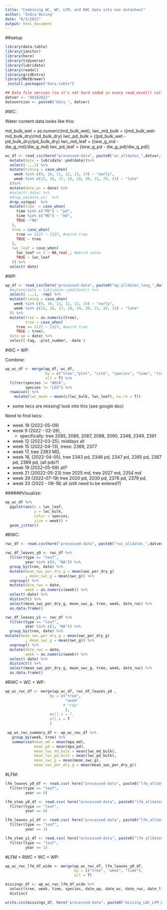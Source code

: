 ```yaml
---
title: "Combining WC, WP, LFM, and RWC data into one datasheet"
author: "Indra Boving"
date: "6/3/2022"
output: html_document
---
```


##setup

```r
library(data.table)
library(janitor)
library(here)
library(tidyverse)
library(lubridate)
library(readxl)
library(gridExtra)
library(MetBrewer)
 install.packages("data.table")
```

```r
## Data file version (so it's not hard coded in every read_excel() call)
datver <- "08182022"
dataversion <- paste0("Data_", datver)
```

#WC:

Water content data looks like this: 

md_bulk_wet = as.numeric(md_bulk_wet), 
lwc_md_bulk = ((md_bulk_wet-md_bulk_dry)/md_bulk_dry)
lwc_pd_bulk = ((pd_bulk_wet - pd_bulk_dry)/pd_bulk_dry)
lwc_md_leaf = ((ww_g_md - dw_g_md)/dw_g_md)
lwc_pd_leaf = ((ww_g_pd - dw_g_pd)/dw_g_pd)) 

```r
wc_df <- read_csv(here("processed-data", paste0("wc_alldates_",datver,".csv"))) %>% #contains LWC data
  mutate(date = lubridate::ymd(date))%>% 
  select(-...1) %>% 
  mutate(timing = case_when(
    week %in% c(9, 10, 11, 12, 13, 14) ~ "early", 
    week %in% c(15, 16, 17, 18, 19, 20, 21, 29, 33) ~ "late"
  ))%>% 
  mutate(date_wc = date) %>% 
  #select(-date) %>% 
  #drop_na(date_wc)  %>% 
  drop_na(mpa)  %>% 
  mutate(time  = case_when(
     time %in% c("PD") ~ "pd", 
     time %in% c("MD") ~ "md", 
     TRUE ~"NA"
   ), 
   tree = case_when(
     tree == 2127 ~ 2327, #weird tree
     TRUE ~ tree
   ), 
   lwc_leaf = case_when(
     lwc_leaf >= 5 ~ NA_real_, #weird value
     TRUE ~ lwc_leaf
   )) %>% 
  select(-date)
```

#WP:

```r
wp_df <- read_csv(here("processed-data", paste0("wp_alldates_long_",datver,".csv"))) %>%
  #mutate(date = lubridate::ymd(date)) %>% 
  select(-...1, -rep) %>% 
  mutate(timing = case_when(
    week %in% c(9, 10, 11, 12, 13, 14) ~ "early", 
    week %in% c(15, 16, 17, 18, 19, 20, 21, 29, 33) ~ "late"
  )) %>%  
  mutate(tree = as.numeric(tree), 
         tree = case_when(
     tree == 2127 ~ 2327, #weird tree
     TRUE ~ tree), 
  date_wp = date) %>% 
  select(-tag, -plot_number, -date )
```

#WC + WP:

Combine:

```r
wp_wc_df <- merge(wp_df, wc_df, 
                  by = c("tree","plot", "site", "species", "time", "timing", "week", "mpa"), 
                  all = T) %>% 
  filter(species != "ARCA", 
         species != "LEU") %>% 
  rowwise() %>% 
    mutate(lwc_mean = mean(c(lwc_bulk, lwc_leaf), na.rm = T))
```

- some lwcs are missing! look into this (see google doc)

Need to find lwcs:

- week 19 (2022-05-09)
- week 9 (2022 - 02-28),
    -  specifically: tree 2085, 2086, 2087, 2088, 2090, 2348, 2349, 2361
- week 12 (2022-03-25), middays all
- week 15 (2022-04-13), trees: 2369, 2377
- week 17, tree 2383 MD,
- week 18, (2022-04-05), tree 2343 pd, 2346 pd, 2347 pd,  2365 pd, 2367 pd, 2369 pd, (all pds?)
- week 19 (2022-05-09) all?
- week 21 (20022-05-23) tree 2025 md, tree 2027 md, 2354 md
- week 29 (2022-07-19) tree 2020 pd, 2030 pd, 2376 pd, 2379 pd, 
- week 33 (2022 - 08-18) all (still need to be entered?)

######Visualize: 

```r
wp_wc_df %>% 
  ggplot(aes(x = lwc_leaf,
             y = lwc_bulk, 
             color = species, 
             size = week)) +
  geom_jitter()
```

#RWC:

```r
rwc_df <- read.csv(here("processed-data", paste0("rwc_alldates_",datver,".csv")))
```

```r
rwc_df_leaves_y0 <- rwc_df %>% 
  filter(type == "leaf", 
         year %in% c(0, "NA")) %>% 
  group_by(tree, date) %>% 
  mutate(mean_swc_per_dry_g = mean(swc_per_dry_g)
         , mean_swc_g = mean(swc_g)) %>% 
  ungroup() %>% 
  mutate(date_rwc = date, 
         week = as.numeric(week)) %>% 
  select(-date) %>% 
  distinct() %>% 
  select(mean_swc_per_dry_g, mean_swc_g, tree, week, date_rwc) %>% 
  as.data.frame()

rwc_df_leaves_y1 <- rwc_df %>% 
  filter(type == "leaf", 
         year %in% c(1, "NA")) %>% 
  group_by(tree, date) %>% 
mutate(mean_swc_per_dry_g = mean(swc_per_dry_g)
         , mean_swc_g = mean(swc_g)) %>% 
  ungroup() %>% 
  mutate(date_rwc = date, 
         week = as.numeric(week)) %>% 
  select(-date) %>% 
  distinct() %>% 
  select(mean_swc_per_dry_g, mean_swc_g, tree, week, date_rwc) %>% 
  as.data.frame()
```

#RWC + WC + WP:

```r
wp_wc_rwc_df <- merge(wp_wc_df, rwc_df_leaves_y0 ,
                    by = c("tree",
                           "week"
                          # "rep"
                           ),
                    #all.x = T,
                    all.x = T
                    )

 wp_wc_rwc_summary_df <- wp_wc_rwc_df %>% 
   group_by(week, tree) %>% 
   summarise(mean_md = mean(mpa_md), 
             mean_pd = mean(mpa_pd), 
             mean_lwc_md_bulk = mean(lwc_md_bulk), 
             mean_lwc_pd_bulk = mean(lwc_pd_bulk), 
             mean_swc_g = mean(mean_swc_g), 
             mean_swc_per_dry_g = mean(mean_swc_per_dry_g))
```

#LFM:

```r
lfm_leaves_y0_df <- read.csv( here("processed-data", paste0("lfm_alldates_",datver,".csv"))) %>% 
  filter(type == "leaf", 
         year == 0)

lfm_stem_y0_df <- read.csv( here("processed-data", paste0("lfm_alldates_",datver,".csv"))) %>% 
  filter(type == "leaf", 
         year == 0)

lfm_leaves_y1_df <- read.csv( here("processed-data", paste0("lfm_alldates_",datver,".csv"))) %>% 
  filter(type == "leaf", 
         year == 1)

lfm_stem_y1_df <- read.csv( here("processed-data", paste0("lfm_alldates_",datver,".csv"))) %>% 
  filter(type == "leaf",
         year == 1)
```

#LFM + RWC + WC + WP:

```r
wp_wc_rwc_lfm_df_wide <- merge(wp_wc_rwc_df, lfm_leaves_y0_df, 
                               by = c("tree", "week", "time"), 
                               all = T) 

missings_df <- wp_wc_rwc_lfm_df_wide %>% 
  select(tree, week, time, species, date_wp, date_wc, date_rwc, date_lfm) %>% 
  distinct

write.csv(missings_df, here("processed-data", paste0("missing_LWC_LFM_WP_dates",datver,".csv")))
```

